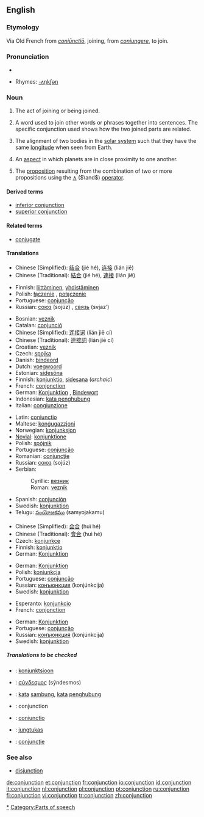 ==English==

{{wikipedia}}

===Etymology===
Via Old French from {{L.}} ''[[coniunctio|coniūnctiō]]'', joining, from ''[[coniungere]]'', to join.

===Pronunciation===
*{{audio|en-us-conjunction.ogg|Audio (US)}}

*Rhymes: [[Rhymes:English:-ʌŋkʃən|-ʌŋkʃən]]

===Noun===
{{en-noun}}

# The act of joining or being joined.
# {{grammar}} A word used to join other words or phrases together into sentences. The specific conjunction used shows how the two joined parts are related.
# {{astronomy}} The alignment of two bodies in the [[solar system]] such that they have the same [[longitude]] when seen from Earth.
# {{astrology}} An [[aspect]] in which planets are in close proximity to one another.
# {{context|logic}} The [[proposition]] resulting from the combination of two or more propositions using the [[∧]] (<math>\and</math>) [[operator]].

====Derived terms====
*[[inferior conjunction]]
*[[superior conjunction]]

====Related terms====
*[[conjugate]]

====Translations====

{{trans-top|act of joining or being joined}}
*Chinese (Simplified): [[结合]] (jié hé), [[连接]] (lián jiē)
*Chinese (Traditional): [[結合]] (jié hé), [[連接]] (lián jiē)
{{trans-mid}}
*Finnish: [[liittäminen]], [[yhdistäminen]]
*Polish: [[łączenie]] {{n}}, [[połączenie]] {{n}}
*Portuguese: [[conjunção]]{{f}}
*Russian: [[союз]] (sojúz) {{m}}, [[связь]] (svjaz’) {{f}}
{{trans-bottom}}

{{trans-top|grammar: word used to join words or phrases}}
*Bosnian: [[veznik#Bosnian|veznik]] {{m}}
*Catalan: [[conjunció]] {{f}}
*Chinese (Simplified): [[连接]][[词]] (lián jiē cí)
*Chinese (Traditional): [[連接]][[詞]] (lián jiē cí)
*Croatian: [[veznik#Croatian|veznik]] {{m}}
*Czech: [[spojka]] {{f}}
*Danish: [[bindeord]]
*Dutch: [[voegwoord]] {{n}}
*Estonian: [[sidesõna]]
*Finnish: [[konjunktio]], [[sidesana]] (''archaic'')
*French: [[conjonction]] {{f}}
*German: [[Konjunktion]] {{f}}, [[Bindewort]] {{n}}
*Indonesian: [[kata penghubung]]
*Italian: [[congiunzione]] {{f}}
{{trans-mid}}
*Latin: [[coniunctio]] {{f}}
*Maltese: [[konġugazzjoni]]
*Norwegian: [[konjunksjon]] {{m}}
*[[Novial]]: [[konjunktione]]
*Polish: [[spójnik]] {{m}}
*Portuguese: [[conjunção]] {{f}}
*Romanian: [[conjuncţie]] {{f}}
*Russian: [[союз]] (sojúz) {{m}}
*Serbian:
*:Cyrillic: [[везник]] {{m}}
*:Roman: [[veznik#Serbian|veznik]] {{m}}
*Spanish: [[conjunción]] {{f}}
*Swedish: [[konjunktion]] {{c}}
*Telugu: [[సంయోజకము]] (samyojakamu)
{{trans-bottom}}

{{trans-top|astronomy: alignment of two bodies in the solar system such that they have the same longitude when seen from Earth}}
*Chinese (Simplified): [[会合]] (huì hé)
*Chinese (Traditional): [[會合]] (huì hé)
*Czech: [[konjunkce]]
*Finnish: [[konjunktio]]
*German: [[Konjunktion]] {{f}}
{{trans-mid}}
*German: [[Konjunktion]] {{f}}
*Polish: [[koniunkcja]] {{f}}
*Portuguese: [[conjunção]] {{f}}
*Russian: [[конъюнкция]] (konjúnkcija) {{f}}
*Swedish: [[konjunktion]] {{c}}
{{trans-bottom}}

{{trans-top|logic: proposition resulting from the combination of two or more propositions using the and operator}}
*Esperanto: [[konjunkcio]]
*French: [[conjonction]] {{f}}
{{trans-mid}}
*German: [[Konjunktion]] {{f}}
*Portuguese: [[conjunção]] {{f}}
*Russian: [[конъюнкция]] (konjúnkcija) {{f}}
*Swedish: [[konjunktion]] {{c}}
{{trans-bottom}}

=====Translations to be checked=====
<!--Remove this section once all of the translations below have been moved into the tables above.-->
{{checktrans}}

*{{ttbc|Estonian}}: [[konjunktsioon]]
*{{ttbc|Greek, Ancient}}: [[σύνδεσμος]] (sýndesmos) {{m}}
*{{ttbc|Indonesian}}: [[kata]] [[sambung]], [[kata]] [[hubung|penghubung]]
*{{ttbc|Interlingua}}: conjunction
*{{ttbc|Latin}}: [[coniunctio]] {{f}}
*{{ttbc|Lithuanian}}: [[jungtukas]] {{m}}
*{{ttbc|Romanian}}: [[conjuncţie]] {{f}}

===See also===
*[[disjunction]]

[[Category:Conjunctions|*]]
[[Category:Parts of speech]]

[[de:conjunction]]
[[et:conjunction]]
[[fr:conjunction]]
[[io:conjunction]]
[[id:conjunction]]
[[it:conjunction]]
[[nl:conjunction]]
[[pl:conjunction]]
[[pt:conjunction]]
[[ru:conjunction]]
[[fi:conjunction]]
[[vi:conjunction]]
[[tr:conjunction]]
[[zh:conjunction]]